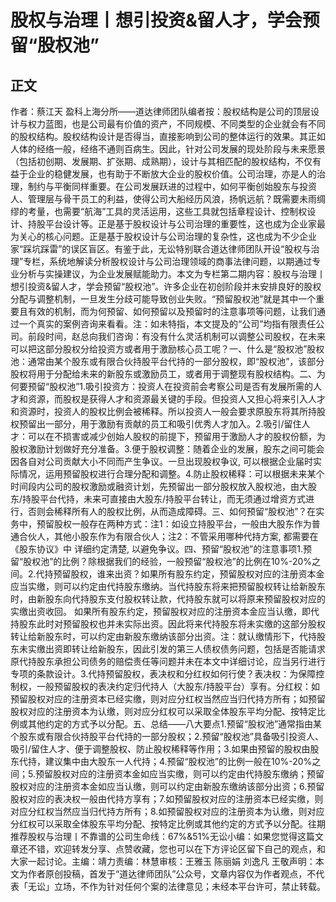 # 股权与治理丨想引投资&留人才，学会预留“股权池”
## 正文
作者：蔡江天 盈科上海分所——道达律师团队编者按：股权结构是公司的顶层设计与权力蓝图，也是公司最有价值的资产，不同规模、不同类型的企业就会有不同的股权结构。股权结构设计是否得当，直接影响到公司的整体运行的效果。其正如人体的经络一般，经络不通则百病生。因此，针对公司发展的现处阶段与未来愿景（包括初创期、发展期、扩张期、成熟期），设计与其相匹配的股权结构，不仅有益于企业的稳健发展，也有助于不断放大企业的股权价值。公司治理，亦是人的治理，制约与平衡同样重要。在公司发展跃进的过程中，如何平衡创始股东与投资人、管理层与骨干员工的利益，使得公司大船经历风浪，扬帆远航？既需要未雨绸缪的考量，也需要“航海”工具的灵活运用，这些工具就包括章程设计、控制权设计、持股平台设计等。正是基于股权设计与公司治理的重要性，这也成为企业家最为关心的核心问题。正是基于股权设计与公司治理的复杂性，这也成为不少企业家“踩坑踩雷”的误区盲区。有鉴于此，无讼特别联合道达律师团队开设“股权与治理”专栏，系统地解读分析股权设计与公司治理领域的商事法律问题，以期通过专业分析与实操建议，为企业发展赋能助力。本文为专栏第二期内容：股权与治理丨想引投资&留人才，学会预留“股权池”。许多企业在初创阶段并未安排良好的股权分配与调整机制，一旦发生分歧可能导致创业失败。“预留股权池”就是其中一个重要且有效的机制，而为何预留、如何预留以及预留时的注意事项等问题，让我们通过一个真实的案例咨询来看看。注：如未特指，本文提及的“公司”均指有限责任公司。前段时间，赵总向我们咨询：有没有什么灵活机制可以调整公司股权，在未来可以把这部分股权分给投资方或者用于激励核心员工呢？一、什么是“股权池”股权池：通常由某个股东或有限合伙持股平台代持的一部分股权，即“股权池”，该部分股权将用于分配给未来的新股东或激励员工，或者用于调整现有股权结构。二、为何要预留“股权池”1.吸引投资方：投资人在投资前会考察公司是否有发展所需的人才和资源，而股权是获得人才和资源最关键的手段。但投资人又担心将来引入人才和资源时，投资人的股权比例会被稀释。所以投资人一般会要求原股东将其所持股权预留出一部分，用于激励有贡献的员工和吸引优秀人才加入。2.吸引/留住人才：可以在不损害或减少创始人股权的前提下，预留用于激励人才的股权份额，为股权激励计划做好充分准备。3.便于股权调整：随着企业的发展，股东之间可能会因各自对公司贡献大小不同而产生争议。一旦出现股权争议,  可以根据企业届时实际情况，运用预留股权进行合理分配和调整。4.防止股权稀释：可以根据未来某个时间段内公司的股权激励或融资计划，先预留出一部分股权放入股权池，由大股东/持股平台代持，未来可直接由大股东/持股平台转让，而无须通过增资方式进行，否则会稀释所有人的股权比例，从而造成障碍。三、如何预留“股权池”？在实务中，预留股权一般存在两种方式：注1：如设立持股平台，一般由大股东作为普通合伙人，其他小股东作为有限合伙人；注2：不管采用哪种代持方案, 都需要在《股东协议》中 详细约定清楚, 以避免争议。四、预留“股权池”的注意事项1.预留“股权池”的比例？除根据我们的经验，一般预留“股权池”的比例在10%-20%之间。2.代持预留股权，谁来出资？如果所有股东约定，预留股权对应的注册资本金应当实缴，则可以约定由代持股东缴纳。当代持股东将来把预留股权转让给新股东时，由新股东向代持股东支付股权转让款，代持股东就可以将原来预留股权对应的实缴出资收回。 如果所有股东约定，预留股权对应的注册资本金应当认缴，即代持股东此时对预留股权也并未实际出资。因此将来代持股东将未实缴的这部分股权转让给新股东时，可以约定由新股东缴纳该部分出资。注：就认缴情形下，代持股东未实缴出资即转让给新股东，因此引发的第三人债权债务问题，包括是否能请求原代持股东承担公司债务的赔偿责任等问题并未在本文中详细讨论，应当另行进行专项的条款设计。3.代持预留股权，表决权和分红权如何行使？表决权：为保障控制权，一般预留股权的表决约定归代持人（大股东/持股平台）享有。分红权：如预留股权对应的注册资本已经实缴，则对应分红权当然应当归代持方所有；如预留股权对应的注册资本为认缴，则对应分红权可以采取全体股东平均分配、按特定比例或其他约定的方式予以分配。五、总结——八大要点1.预留“股权池”通常指由某个股东或有限合伙持股平台代持的一部分股权；2.预留“股权池”具备吸引投资人、吸引/留住人才、便于调整股权、防止股权稀释等作用；3.如果由预留的股权由股东代持，建议集中由大股东一人代持；4.预留“股权池”的比例一般在10%-20%之间；5.预留股权对应的注册资本金如应当实缴，则可以约定由代持股东缴纳；预留股权对应的注册资本金如应当认缴，则可以约定由新股东缴纳该部分出资；6.预留股权对应的表决权一般由代持方享有；7.如预留股权对应的注册资本已经实缴，则对应分红权当然应当归代持方所有；8.如预留股权对应的注册资本为认缴，则对应分红权可以采取全体股东平均分配、按特定比例或其他约定的方式予以分配。往期推荐股权与治理丨不靠谱的公司生命线：67%&51%无讼小编：如果您觉得这篇文章还不错，欢迎转发分享、点赞收藏，您也可以在下方评论区留下自己的观点，和大家一起讨论。主编：靖力责编：林慧审核：王雅玉 陈丽娟 刘逸凡 王敬声明：本文为作者原创投稿，首发于“道达律师团队”公众号，文章内容仅为作者观点，不代表「无讼」立场，不作为针对任何个案的法律意见；未经本平台许可，禁止转载。